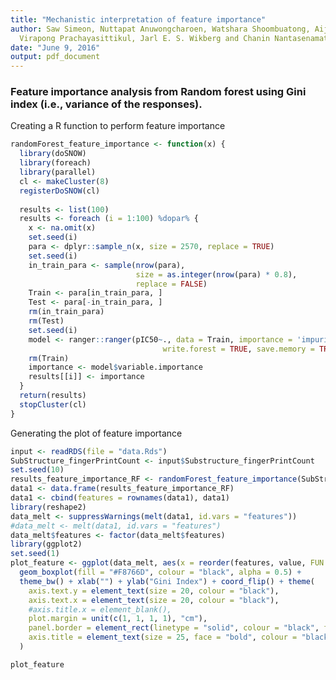 ```yaml
---
title: "Mechanistic interpretation of feature importance"
author: Saw Simeon, Nuttapat Anuwongcharoen, Watshara Shoombuatong, Aijaz Ahmad Malik,
  Virapong Prachayasittikul, Jarl E. S. Wikberg and Chanin Nantasenamat
date: "June 9, 2016"
output: pdf_document
---
```


### Feature importance analysis from Random forest using Gini index (i.e., variance of the responses).

Creating a R function to perform feature importance
```r
randomForest_feature_importance <- function(x) {
  library(doSNOW)
  library(foreach)
  library(parallel)
  cl <- makeCluster(8)
  registerDoSNOW(cl)
  
  results <- list(100)
  results <- foreach (i = 1:100) %dopar% {
    x <- na.omit(x)
    set.seed(i)
    para <- dplyr::sample_n(x, size = 2570, replace = TRUE)
    set.seed(i)
    in_train_para <- sample(nrow(para),
                            size = as.integer(nrow(para) * 0.8),
                            replace = FALSE)
    Train <- para[in_train_para, ]
    Test <- para[-in_train_para, ]
    rm(in_train_para)
    rm(Test)
    set.seed(i)
    model <- ranger::ranger(pIC50~., data = Train, importance = 'impurity',
                                  write.forest = TRUE, save.memory = TRUE)
    rm(Train)
    importance <- model$variable.importance
    results[[i]] <- importance
  }
  return(results)
  stopCluster(cl)
}

```

Generating the plot of feature importance

```r
input <- readRDS(file = "data.Rds")
SubStructure_fingerPrintCount <- input$Substructure_fingerPrintCount
set.seed(10)
results_feature_importance_RF <- randomForest_feature_importance(SubStructure_fingerPrintCount)
data1 <- data.frame(results_feature_importance_RF)
data1 <- cbind(features = rownames(data1), data1)
library(reshape2)
data_melt <- suppressWarnings(melt(data1, id.vars = "features"))
#data_melt <- melt(data1, id.vars = "features")
data_melt$features <- factor(data_melt$features)
library(ggplot2)
set.seed(1)
plot_feature <- ggplot(data_melt, aes(x = reorder(features, value, FUN = median), y = value)) +
  geom_boxplot(fill = "#F8766D", colour = "black", alpha = 0.5) +
  theme_bw() + xlab("") + ylab("Gini Index") + coord_flip() + theme(
    axis.text.y = element_text(size = 20, colour = "black"),
    axis.text.x = element_text(size = 20, colour = "black"),
    #axis.title.x = element_blank(),
    plot.margin = unit(c(1, 1, 1, 1), "cm"),
    panel.border = element_rect(linetype = "solid", colour = "black", fill = NA, size = 1),
    axis.title = element_text(size = 25, face = "bold", colour = "black")
  )

plot_feature
```


